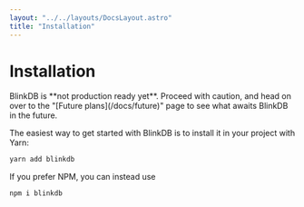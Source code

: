 ```yaml
---
layout: "../../layouts/DocsLayout.astro"
title: "Installation"
---
```


# Installation

<div class="border border-yellow-400 bg-yellow-100 rounded-md px-4 py-3 [&>*]:!m-0">
BlinkDB is **not production ready yet**. Proceed with caution,
and head on over to the "[Future plans](/docs/future)" page to see
what awaits BlinkDB in the future.
</div>

The easiest way to get started with BlinkDB is to install it in your project with Yarn:

```bash
yarn add blinkdb
```

If you prefer NPM, you can instead use

```bash
npm i blinkdb
```